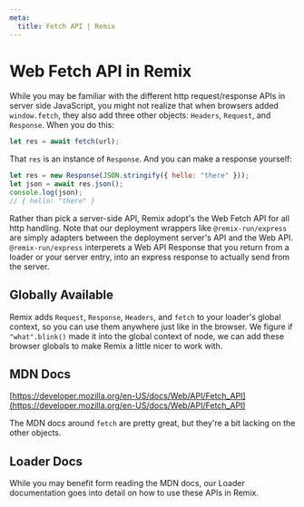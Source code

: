 ```yaml
---
meta:
  title: Fetch API | Remix
---
```



# Web Fetch API in Remix

While you may be familiar with the different http request/response APIs in server side JavaScript, you might not realize that when browsers added `window.fetch`, they also add three other objects: `Headers`, `Request`, and `Response`. When you do this:

```js
let res = await fetch(url);
```

That `res` is an instance of `Response`. And you can make a response yourself:

```js
let res = new Response(JSON.stringify({ hello: "there" }));
let json = await res.json();
console.log(json);
// { hello: "there" }
```

Rather than pick a server-side API, Remix adopt's the Web Fetch API for all http handling. Note that our deployment wrappers like `@remix-run/express` are simply adapters between the deployment server's API and the Web API. `@remix-run/express` interperets a Web API Response that you return from a loader or your server entry, into an express response to actually send from the server.

## Globally Available

Remix adds `Request`, `Response`, `Headers`, and `fetch` to your loader's global context, so you can use them anywhere just like in the browser. We figure if `"what".blink()` made it into the global context of node, we can add these browser globals to make Remix a little nicer to work with.

## MDN Docs

[https://developer.mozilla.org/en-US/docs/Web/API/Fetch_API](https://developer.mozilla.org/en-US/docs/Web/API/Fetch_API)

The MDN docs around `fetch` are pretty great, but they're a bit lacking on the other objects.

## Loader Docs

While you may benefit form reading the MDN docs, our <Link to="../loader">Loader documentation</Link> goes into detail on how to use these APIs in Remix.
